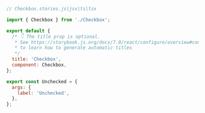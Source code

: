 ```js
// Checkbox.stories.js|jsx|ts|tsx

import { Checkbox } from './Checkbox';

export default {
  /* 👇 The title prop is optional.
   * See https://storybook.js.org/docs/7.0/react/configure/overview#configure-story-loading
   * to learn how to generate automatic titles
   */
  title: 'Checkbox',
  component: Checkbox,
};

export const Unchecked = {
  args: {
    label: 'Unchecked',
  },
};
```